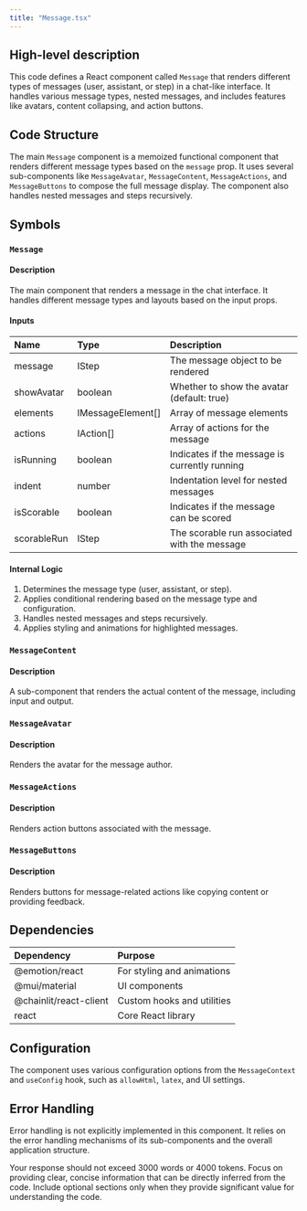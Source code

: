 ```yaml
---
title: "Message.tsx"
---
```


## High-level description
This code defines a React component called `Message` that renders different types of messages (user, assistant, or step) in a chat-like interface. It handles various message types, nested messages, and includes features like avatars, content collapsing, and action buttons.

## Code Structure
The main `Message` component is a memoized functional component that renders different message types based on the `message` prop. It uses several sub-components like `MessageAvatar`, `MessageContent`, `MessageActions`, and `MessageButtons` to compose the full message display. The component also handles nested messages and steps recursively.

## Symbols

### `Message`
#### Description
The main component that renders a message in the chat interface. It handles different message types and layouts based on the input props.

#### Inputs
| Name | Type | Description |
|:-----|:-----|:------------|
| message | IStep | The message object to be rendered |
| showAvatar | boolean | Whether to show the avatar (default: true) |
| elements | IMessageElement[] | Array of message elements |
| actions | IAction[] | Array of actions for the message |
| isRunning | boolean | Indicates if the message is currently running |
| indent | number | Indentation level for nested messages |
| isScorable | boolean | Indicates if the message can be scored |
| scorableRun | IStep | The scorable run associated with the message |

#### Internal Logic
1. Determines the message type (user, assistant, or step).
2. Applies conditional rendering based on the message type and configuration.
3. Handles nested messages and steps recursively.
4. Applies styling and animations for highlighted messages.

### `MessageContent`
#### Description
A sub-component that renders the actual content of the message, including input and output.

### `MessageAvatar`
#### Description
Renders the avatar for the message author.

### `MessageActions`
#### Description
Renders action buttons associated with the message.

### `MessageButtons`
#### Description
Renders buttons for message-related actions like copying content or providing feedback.

## Dependencies
| Dependency | Purpose |
|:-----------|:--------|
| @emotion/react | For styling and animations |
| @mui/material | UI components |
| @chainlit/react-client | Custom hooks and utilities |
| react | Core React library |

## Configuration
The component uses various configuration options from the `MessageContext` and `useConfig` hook, such as `allowHtml`, `latex`, and UI settings.

## Error Handling
Error handling is not explicitly implemented in this component. It relies on the error handling mechanisms of its sub-components and the overall application structure.

Your response should not exceed 3000 words or 4000 tokens. Focus on providing clear, concise information that can be directly inferred from the code. Include optional sections only when they provide significant value for understanding the code.